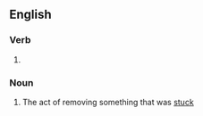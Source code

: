 ==English==

===Verb===
{{head|en|present participle}}

# {{present participle of|unstick|lang=en|nocat=1}}

===Noun===
{{en-noun|-}}

# The act of removing something that was [[stuck]]